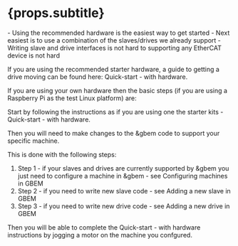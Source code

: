 
# {props.subtitle}
<Tldr>
    - Using the recommended hardware is the easiest way to get started
    - Next easiest is to use a combination of the slaves/drives we already support
    - Writing slave and drive interfaces is not hard to supporting any EtherCAT device is not hard
</Tldr>

If you are using the recommended starter hardware, a guide to getting a drive moving can be found here: <GlowsiteLink to="/get-started/qs-hardware">Quick-start - with hardware</GlowsiteLink>.

If you are using your own hardware then the basic steps (if you are using a Raspberry Pi as the test Linux platform) are:


Start by following the instructions as if you are using one the starter kits - <GlowsiteLink to="/get-started/qs-hardware">Quick-start - with hardware</GlowsiteLink>.

Then you will need to make changes to the &gbem code to support your specific machine.

This is done with the following steps:

1. Step 1 - if your slaves and drives are currently supported by &gbem you just need to configure a machine in &gbem - see <GlowsiteLink to="/docs/gbem/configuring_machines"> Configuring machines in GBEM</GlowsiteLink>
1. Step 2 - if you need to write new slave code - see <GlowsiteLink to="/docs/gbem/adding_a_new_slave"> Adding a new slave in GBEM</GlowsiteLink>
1. Step 3 - if you need to write new drive code - see <GlowsiteLink to="/docs/gbem/adding_a_new_drive"> Adding a new drive in GBEM</GlowsiteLink>


Then you will be able to complete the <GlowsiteLink to="/get-started/qs-hardware">Quick-start - with hardware</GlowsiteLink> instructions by jogging a motor on the machine you confgured.



